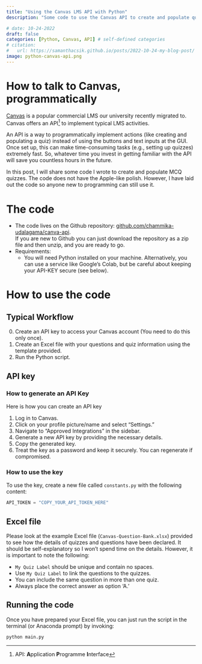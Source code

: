 ```yaml
---
title: "Using the Canvas LMS API with Python"
description: "Some code to use the Canvas API to create and populate quizzes."

# date: 10-24-2022
draft: false 
categories: [Python, Canvas, API] # self-defined categories
# citation: 
#   url: https://samanthacsik.github.io/posts/2022-10-24-my-blog-post/ 
image: python-canvas-api.png
---
```


# How to talk to Canvas, programmatically

[Canvas](https://www.canvas.com/) is a popular commercial LMS our university recently migrated to. Canvas offers an API^[API: **A**pplication **P**rogramme **I**nterface] to implement typical LMS activities.

An API is a way to programmatically implement actions (like creating and populating a quiz) instead of using the buttons and text inputs at the GUI. Once set up, this can make time-consuming tasks (e.g., setting up quizzes) extremely fast. So, whatever time you invest in getting familiar with the API will save you countless hours in the future.

In this post, I will share some code I wrote to create and populate MCQ quizzes. The code does not have the Apple-like polish. However, I have laid out the code so anyone new to programming can still use it. 

# The code

- The code lives on the Github repository: [github.com/chammika-udalagama/canva-api](https://github.com/chammika-udalagama/canva-api).<br>If you are new to Github you can just download the repository as a zip file and then unzip, and you are ready to go.
- Requirements:
  - You will need Python installed on your machine. Alternatively, you can use a service like Google's Colab, but be careful about keeping your API-KEY secure (see below).
  <!-- - You will need to install the following Python packages:<br>
    `x` -->

# How to use the code

:::{.panel-tabset}

## Typical Workflow

0. Create an API key to access your Canvas account (You need to do this only once).
1. Create an Excel file with your questions and quiz information using the template provided.
2. Run the Python script.

## API key

### How to generate an API Key

Here is how you can create an API key

1. Log in to Canvas.
2. Click on your profile picture/name and select "Settings."
3. Navigate to "Approved Integrations" in the sidebar.
4. Generate a new API key by providing the necessary details.
5. Copy the generated key.
6. Treat the key as a password and keep it securely. You can regenerate if compromised.

### How to use the key

To use the key, create a new file called `constants.py` with the following content:

```python
API_TOKEN = "COPY_YOUR_API_TOKEN_HERE"
```

## Excel file

Please look at the example Excel file (`Canvas-Question-Bank.xlsx`) provided to see how the details of quizzes and questions have been declared. It should be self-explanatory so I won't spend time on the details. However, it is important to note the following:

- `My Quiz Label` should be unique and contain no spaces.
- Use `My Quiz Label` to link the questions to the quizzes.
- You can include the same question in more than one quiz.
- Always place the correct answer as option 'A.'

## Running the code

Once you have prepared your Excel file, you can just run the script in the terminal (or Anaconda prompt) by invoking:

```python
python main.py
```

:::
